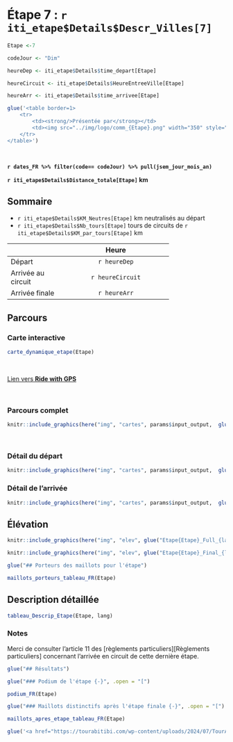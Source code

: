 
<!-- Besoin de changer le # de la ville du titre et la variable Etape et codeJour -->

<!-- Version FR - AVEC circuit d'arrivée -->

<!-- Notes spéciale pour dernière étape -->

# Étape 7 : `r iti_etape$Details$Descr_Villes[7]` {#etape7}

```r
Etape <-7

codeJour <- "Dim"

heureDep <- iti_etape$Details$time_depart[Etape]

heureCircuit <- iti_etape$Details$HeureEntreeVille[Etape]

heureArr <- iti_etape$Details$time_arrivee[Etape]

```

```r

glue('<table border=1>
    <tr>
        <td><strong/>Présentée par</strong></td>
        <td><img src="../img/logo/comm_{Etape}.png" width="350" style="float:right"></td>
    </tr>
</table>')
```

<br/>

**`r dates_FR %>% filter(code== codeJour) %>% pull(jsem_jour_mois_an)`** 

 **`r iti_etape$Details$Distance_totale[Etape]` km**


## Sommaire

- `r iti_etape$Details$KM_Neutres[Etape]` km neutralisés au départ   
- `r iti_etape$Details$Nb_tours[Etape]` tours de circuits de `r iti_etape$Details$KM_par_tours[Etape]` km


----------------------------------------------------
                                              Heure
----------------- ----------------------------------
Départ                                  `r heureDep`

Arrivée au circuit                      `r heureCircuit`

Arrivée finale                         `r heureArr`
----------------------------------------------------

## Parcours

### Carte interactive


```r

carte_dynamique_etape(Etape)

```


<br/>

<a href="`r iti_etape$Details$Liens[Etape]`" target="blank">Lien vers <strong>Ride with GPS</strong></a>

<br/>

### Parcours complet

```r

knitr::include_graphics(here("img", "cartes", params$input_output,  glue("Etape{Etape}_Full.png")))

```

<br/>

### Détail du départ


```r

knitr::include_graphics(here("img", "cartes", params$input_output,  glue("Etape{Etape}_Dep.png")))

```

### Détail de l'arrivée

```r

knitr::include_graphics(here("img", "cartes", params$input_output,  glue("Etape{Etape}_Arr.png")))

```

<!-- En attente vidéo 2024

#### En images {-}

<iframe width="560" height="315" src="https://www.youtube.com/embed/7_qncxP2Dbs" title="YouTube video player" frameborder="0" allow="accelerometer; autoplay; clipboard-write; encrypted-media; gyroscope; picture-in-picture; web-share" allowfullscreen></iframe>

<br/>
-->

## Élévation

```r

knitr::include_graphics(here("img", "elev", glue("Etape{Etape}_Full_{lang}.png")))

```

```r

knitr::include_graphics(here("img", "elev", glue("Etape{Etape}_Final_{lang}.png")))

```

<!-- impression des porteurs de maillots si existent  -->

```r

glue("## Porteurs des maillots pour l'étape")
```


```r

maillots_porteurs_tableau_FR(Etape)

```

<!-- fin porteur maillots -->

## Description détaillée

```r


tableau_Descrip_Etape(Etape, lang)

```

### Notes {-}

Merci de consulter l'article 11 des [règlements particuliers][Règlements particuliers] concernant l'arrivée en circuit de cette dernière étape.

<!-- impression des résultats si existent  -->

```r

glue("## Résultats")
```


```r

glue("### Podium de l'étape {-}", .open = "[")
```


```r

podium_FR(Etape)

```



```r

glue("### Maillots distinctifs après l'étape finale {-}", .open = "[")
```

```r

maillots_apres_etape_tableau_FR(Etape)

```

```r

glue('<a href="https://tourabitibi.com/wp-content/uploads/2024/07/TourAbitibi2024-Etape729.pdf" target="_blank">Lien vers résultats complets</a>')

```

